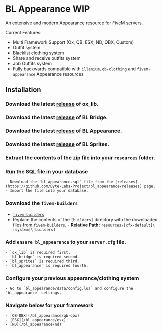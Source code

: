 
# BL Appearance WIP

An extensive and modern Appearance resource for FiveM servers.

Current Features:
- Multi Framework Support (Ox, QB, ESX, ND, QBX, Custom)
- Outfit system
- Blacklist clothing system
- Share and receive outfits system
- Job Outfits system
- Fully backwards compatible with `illenium`, `qb-clothing` and `fivem-appearance` Appearance resources

<ResourceLinks repo="https://github.com/Byte-Labs-Project/bl_appearance" />

## Installation

<Steps>

### Download the latest [release](https://github.com/overextended/ox_lib/releases) of ox_lib.

### Download the latest [release](https://github.com/Byte-Labs-Project/bl_bridge) of BL Bridge.

### Download the latest [release](https://github.com/Byte-Labs-Project/bl_appearance/releases) of BL Appearance.

### Download the latest [release](https://github.com/Byte-Labs-Project/bl_sprites) of BL Sprites.

### Extract the contents of the zip file into your `resources` folder.

### Run the SQL file in your database
    - Download the `bl_appearance.sql` file from the [releases](https://github.com/Byte-Labs-Project/bl_appearance/releases) page.
    - Import the file into your database.


### Download the `fivem-builders`
   - [`fivem-builders`](https://github.com/Z3rio/fivem-builders)
   - Replace the contents of the `[builders]` directory with the downloaded files from `fivem-builders`.
    - **Relative Path:** `resources\[cfx-default]\[system]\[builders]`

### Add `ensure bl_appearance` to your `server.cfg` file.
    - `ox_lib` is required first.
    - `bl_bridge` is required second.
    - `bl_sprites` is required third.
    - `bl_appearance` is required fourth.

### Configure your previous appearance/clothing system
    - Go to `bl_appearance/data/config.lua` and configure the `bl_appearance` settings.

### Navigate below for your framework
    - [QB-QBX](/bl_appearance/qb-qbx)
    - [ESX](/bl_appearance/esx)
    - [ND](/bl_appearance/nd)


</Steps>